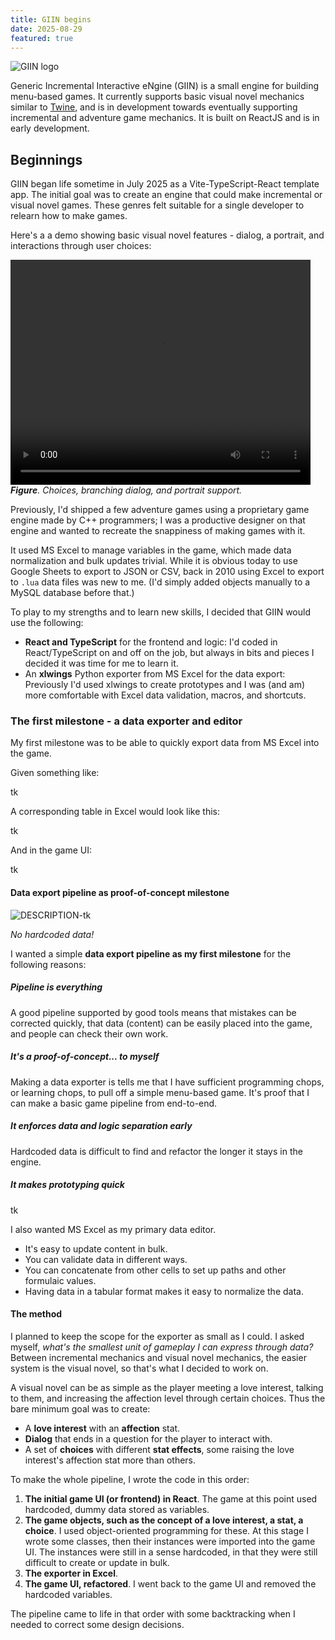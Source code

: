 ```yaml
---
title: GIIN begins
date: 2025-08-29
featured: true
---
```


![GIIN logo](/giin-logo-temp.png)

Generic Incremental Interactive eNgine (GIIN) is a small engine for building menu-based games. It currently supports basic visual novel mechanics similar to [Twine](www.twinery.org), and is in development towards eventually supporting incremental and adventure game mechanics. It is built on ReactJS and is in early development.

## Beginnings

GIIN began life sometime in July 2025 as a Vite-TypeScript-React template app. The initial goal was to create an engine that could make incremental or visual novel games. These genres felt suitable for a single developer to relearn how to make games.

Here's a a demo showing basic visual novel features - dialog, a portrait, and interactions through user choices:

<video width="480" height="360" controls><source src={demoLog1} type="video/mp4" /></video>
_**Figure**. Choices, branching dialog, and portrait support._

Previously, I'd shipped a few adventure games using a proprietary game engine made by C++ programmers; I was a productive designer on that engine and wanted to recreate the snappiness of making games with it.
 
It used MS Excel to manage variables in the game, which made data normalization and bulk updates trivial. While it is obvious today to use Google Sheets to export to JSON or CSV, back in 2010 using Excel to export to `.lua` data files was new to me. (I'd simply added objects manually to a MySQL database before that.)
 
To play to my strengths and to learn new skills, I decided that GIIN would use the following:

- **React and TypeScript** for the frontend and logic: I'd coded in React/TypeScript on and off on the job, but always in bits and pieces I decided it was time for me to learn it.
- An **xlwings** Python exporter from MS Excel for the data export: Previously I'd used xlwings to create prototypes and I was (and am) more comfortable with Excel data validation, macros, and shortcuts.

### The first milestone - a data exporter and editor

My first milestone was to be able to quickly export data from MS Excel into the game.

Given something like:

tk

A corresponding table in Excel would look like this:

tk

And in the game UI:

tk

#### Data export pipeline as proof-of-concept milestone

![DESCRIPTION-tk](/public/memes/no-capes.gif)

_No hardcoded data!_

I wanted a simple **data export pipeline as my first milestone** for the following reasons:

##### Pipeline is everything

A good pipeline supported by good tools means that mistakes can be corrected quickly, that data (content) can be easily placed into the game, and people can check their own work.

##### It's a proof-of-concept... to myself

Making a data exporter is tells me that I have sufficient programming chops, or learning chops, to pull off a simple menu-based game. It's proof that I can make a basic game pipeline from end-to-end.

##### It enforces data and logic separation early

Hardcoded data is difficult to find and refactor the longer it stays in the engine.

##### It makes prototyping quick

tk

I also wanted MS Excel as my primary data editor.

- It's easy to update content in bulk.
- You can validate data in different ways.
- You can concatenate from other cells to set up paths and other formulaic values. 
- Having data in a tabular format makes it easy to normalize the data.

#### The method

I planned to keep the scope for the exporter as small as I could. I asked myself, _what's the smallest unit of gameplay I can express through data?_ Between incremental mechanics and visual novel mechanics, the easier system is the visual novel, so that's what I decided to work on.

A visual novel can be as simple as the player meeting a love interest, talking to them, and increasing the affection level through certain choices. Thus the bare minimum goal was to create:

- A **love interest** with an **affection** stat.
- **Dialog** that ends in a question for the player to interact with.
- A set of **choices** with different **stat effects**, some raising the love interest's affection stat more than others.

To make the whole pipeline, I wrote the code in this order:

1. **The initial game UI (or frontend) in React**. The game at this point used hardcoded, dummy data stored as variables.
2. **The game objects, such as the concept of a love interest, a stat, a choice**. I used object-oriented programming for these. At this stage I wrote some classes, then their instances were imported into the game UI. The instances were still in a sense hardcoded, in that they were still difficult to create or update in bulk.
3. **The exporter in Excel**. 
4. **The game UI, refactored**. I went back to the game UI and removed the hardcoded variables.

The pipeline came to life in that order with some backtracking when I needed to correct some design decisions.

